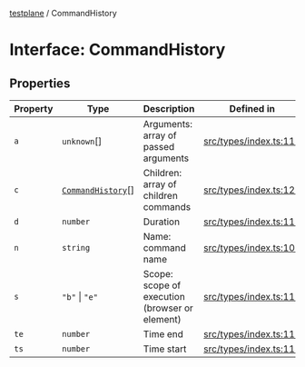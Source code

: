 [testplane](../README.mdx) / CommandHistory

# Interface: CommandHistory

## Properties

| Property | Type | Description | Defined in |
| ------ | ------ | ------ | ------ |
| `a` | `unknown`[] | Arguments: array of passed arguments | [src/types/index.ts:111](https://github.com/gemini-testing/testplane/blob/57d0b182c37e21d8bdf52acbb137a028841767af/src/types/index.ts#L111) |
| `c` | [`CommandHistory`](CommandHistory.mdx)[] | Children: array of children commands | [src/types/index.ts:121](https://github.com/gemini-testing/testplane/blob/57d0b182c37e21d8bdf52acbb137a028841767af/src/types/index.ts#L121) |
| `d` | `number` | Duration | [src/types/index.ts:117](https://github.com/gemini-testing/testplane/blob/57d0b182c37e21d8bdf52acbb137a028841767af/src/types/index.ts#L117) |
| `n` | `string` | Name: command name | [src/types/index.ts:109](https://github.com/gemini-testing/testplane/blob/57d0b182c37e21d8bdf52acbb137a028841767af/src/types/index.ts#L109) |
| `s` | `"b"` \| `"e"` | Scope: scope of execution (browser or element) | [src/types/index.ts:119](https://github.com/gemini-testing/testplane/blob/57d0b182c37e21d8bdf52acbb137a028841767af/src/types/index.ts#L119) |
| `te` | `number` | Time end | [src/types/index.ts:115](https://github.com/gemini-testing/testplane/blob/57d0b182c37e21d8bdf52acbb137a028841767af/src/types/index.ts#L115) |
| `ts` | `number` | Time start | [src/types/index.ts:113](https://github.com/gemini-testing/testplane/blob/57d0b182c37e21d8bdf52acbb137a028841767af/src/types/index.ts#L113) |
